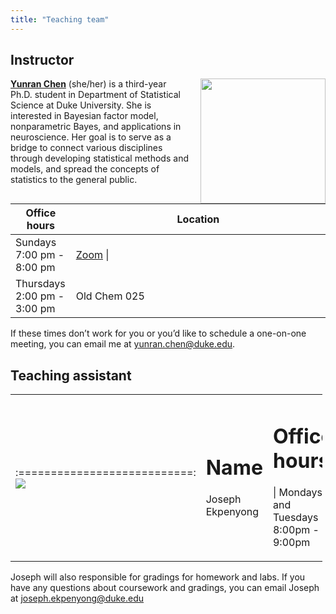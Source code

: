 ```yaml
---
title: "Teaching team"
---
```


## Instructor

![](images/team/yunran.png){style="float:right;padding: 0 0 0 10px;" fig-alt="Headshot of Yunran Chen" width="200"}

[**Yunran Chen**](https://yunranchen.github.io/) (she/her) is a third-year Ph.D. student in Department of Statistical Science at Duke University. She is interested in Bayesian factor model, nonparametric Bayes, and applications in neuroscience. Her goal is to serve as a bridge to connect various disciplines through developing statistical methods and models, and spread the concepts of statistics to the general public.

+-----------------------------+---------------------------------------------------------------------------------------------------------------------------+
| Office hours                | Location                                                                                                                  |
+=============================+===========================================================================================================================+
| Sundays 7:00 pm - 8:00 pm   | [Zoom](https://duke.zoom.us/j/92983164947) |
+-----------------------------+---------------------------------------------------------------------------------------------------------------------------+
| Thursdays 2:00 pm - 3:00 pm | Old Chem 025                                                                                                              |
+-----------------------------+---------------------------------------------------------------------------------------------------------------------------+

If these times don't work for you or you'd like to schedule a one-on-one meeting, you can email me at [yunran.chen\@duke.edu](mailto:yunran.chen@duke.edu).

## Teaching assistant

+-----------------------------+------------------+----------------------------------------+------------------------------------------------+
|                             | Name             | Office hours                           | Location                                       |
+:===========================:+==================+========================================+================================================+
| ![](images/team/joseph.png) | Joseph Ekpenyong | | Mondays and Tuesdays 8:00pm - 9:00pm | \| [Zoom](https://sakai.duke.edu/portal/site/5f891853-b329-4c32-bbef-d209f5e37220/page/fde1e3b1-807b-41cc-a74a-210effda99c9) |
+-----------------------------+------------------+----------------------------------------+------------------------------------------------+

Joseph will also responsible for gradings for homework and labs. If you have any questions about coursework and gradings, you can email Joseph at [joseph.ekpenyong\@duke.edu](mailto:joseph.ekpenyong@duke.edu)
